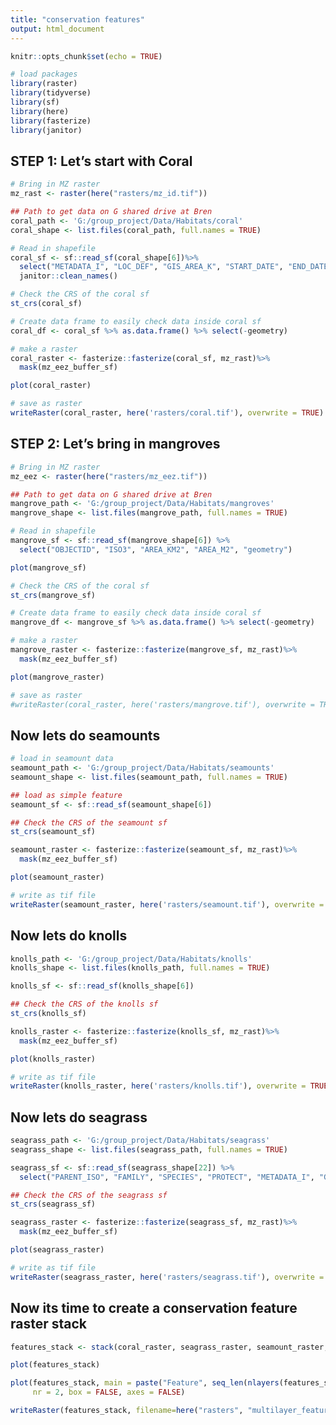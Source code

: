 ```yaml
---
title: "conservation features"
output: html_document
---
```


```r
knitr::opts_chunk$set(echo = TRUE)

# load packages
library(raster)
library(tidyverse)
library(sf)
library(here)
library(fasterize)
library(janitor)
```

## STEP 1: Let's start with Coral
```r
# Bring in MZ raster
mz_rast <- raster(here("rasters/mz_id.tif"))

## Path to get data on G shared drive at Bren
coral_path <- 'G:/group_project/Data/Habitats/coral'
coral_shape <- list.files(coral_path, full.names = TRUE) 

# Read in shapefile
coral_sf <- sf::read_sf(coral_shape[6])%>% 
  select("METADATA_I", "LOC_DEF", "GIS_AREA_K", "START_DATE", "END_DATE", "Shape_Leng", "Shape_Le_1", "Shape_Area") %>% 
  janitor::clean_names()

# Check the CRS of the coral sf
st_crs(coral_sf)

# Create data frame to easily check data inside coral sf
coral_df <- coral_sf %>% as.data.frame() %>% select(-geometry)

# make a raster
coral_raster <- fasterize::fasterize(coral_sf, mz_rast)%>%
  mask(mz_eez_buffer_sf)

plot(coral_raster)

# save as raster
writeRaster(coral_raster, here('rasters/coral.tif'), overwrite = TRUE)

```

## STEP 2: Let's bring in mangroves
```r
# Bring in MZ raster
mz_eez <- raster(here("rasters/mz_eez.tif"))

## Path to get data on G shared drive at Bren
mangrove_path <- 'G:/group_project/Data/Habitats/mangroves'
mangrove_shape <- list.files(mangrove_path, full.names = TRUE)

# Read in shapefile
mangrove_sf <- sf::read_sf(mangrove_shape[6]) %>%
  select("OBJECTID", "ISO3", "AREA_KM2", "AREA_M2", "geometry")

plot(mangrove_sf)

# Check the CRS of the coral sf
st_crs(mangrove_sf)

# Create data frame to easily check data inside coral sf
mangrove_df <- mangrove_sf %>% as.data.frame() %>% select(-geometry)

# make a raster
mangrove_raster <- fasterize::fasterize(mangrove_sf, mz_rast)%>%
  mask(mz_eez_buffer_sf)

plot(mangrove_raster)

# save as raster
#writeRaster(coral_raster, here('rasters/mangrove.tif'), overwrite = TRUE)

```

## Now lets do seamounts
```r
# load in seamount data
seamount_path <- 'G:/group_project/Data/Habitats/seamounts'
seamount_shape <- list.files(seamount_path, full.names = TRUE)

## load as simple feature
seamount_sf <- sf::read_sf(seamount_shape[6]) 

## Check the CRS of the seamount sf
st_crs(seamount_sf)

seamount_raster <- fasterize::fasterize(seamount_sf, mz_rast)%>%
  mask(mz_eez_buffer_sf)

plot(seamount_raster)

# write as tif file
writeRaster(seamount_raster, here('rasters/seamount.tif'), overwrite = TRUE)
```

## Now lets do knolls
```r
knolls_path <- 'G:/group_project/Data/Habitats/knolls'
knolls_shape <- list.files(knolls_path, full.names = TRUE)

knolls_sf <- sf::read_sf(knolls_shape[6]) 

## Check the CRS of the knolls sf
st_crs(knolls_sf)

knolls_raster <- fasterize::fasterize(knolls_sf, mz_rast)%>%
  mask(mz_eez_buffer_sf)

plot(knolls_raster)

# write as tif file
writeRaster(knolls_raster, here('rasters/knolls.tif'), overwrite = TRUE)

```

## Now lets do seagrass
```r
seagrass_path <- 'G:/group_project/Data/Habitats/seagrass'
seagrass_shape <- list.files(seagrass_path, full.names = TRUE)

seagrass_sf <- sf::read_sf(seagrass_shape[22]) %>% 
  select("PARENT_ISO", "FAMILY", "SPECIES", "PROTECT", "METADATA_I", "GIS_AREA_K", "Shape_Leng", "Shape_Area", "geometry")

## Check the CRS of the seagrass sf
st_crs(seagrass_sf)

seagrass_raster <- fasterize::fasterize(seagrass_sf, mz_rast)%>%
  mask(mz_eez_buffer_sf)

plot(seagrass_raster)

# write as tif file
writeRaster(seagrass_raster, here('rasters/seagrass.tif'), overwrite = TRUE)
```

## Now its time to create a conservation feature raster stack
```r
features_stack <- stack(coral_raster, seagrass_raster, seamount_raster, knolls_raster)

plot(features_stack)

plot(features_stack, main = paste("Feature", seq_len(nlayers(features_stack))),
     nr = 2, box = FALSE, axes = FALSE)

writeRaster(features_stack, filename=here("rasters", "multilayer_feature.tif"), options="INTERLEAVE=BAND", overwrite=TRUE)

```

